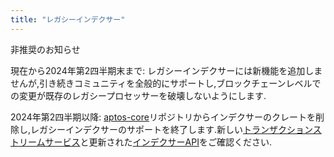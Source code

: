 ```yaml
---
title: "レガシーインデクサー"
---
```



<Aside type="caution">
  非推奨のお知らせ

  現在から2024年第2四半期末まで: レガシーインデクサーには新機能を追加しませんが,引き続きコミュニティを全般的にサポートし,ブロックチェーンレベルでの変更が既存のレガシープロセッサーを破壊しないようにします.

  2024年第2四半期以降: [aptos-core](https://github.com/aptos-labs/aptos-core)リポジトリからインデクサーのクレートを削除し,レガシーインデクサーのサポートを終了します.新しい[トランザクションストリームサービス](/ja/build/indexer/txn-stream)と更新された[インデクサーAPI](/ja/build/indexer)をご確認ください.
</Aside>
